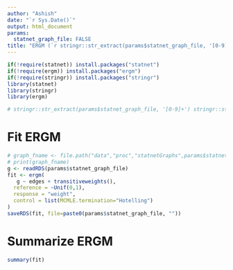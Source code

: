 ```yaml
---
author: "Ashish"
date: "`r Sys.Date()`"
output: html_document
params:
  statnet_graph_file: FALSE
title: "ERGM (`r stringr::str_extract(params$statnet_graph_file, '[0-9]+')` `r stringr::str_extract(params$statnet_graph_file, 'positive|negative|neutral')` )"
---
```



```r
if(!require(statnet)) install.packages("statnet")
if(!require(ergm)) install.packages("ergm")
if(!require(stringr)) install.packages("stringr")
library(statnet)
library(stringr)
library(ergm)
```

```r
# stringr::str_extract(params$statnet_graph_file, '[0-9]+') stringr::str_extract(params$statnet_graph_file, 'positive|negative|neutral')
```


# Fit ERGM
```r
# graph_fname <- file.path("data","proc","statnetGraphs",params$statnet_graph_file)
# print(graph_fname)
g <- readRDS(params$statnet_graph_file)
fit <- ergm(
   g ~ edges + transitiveweights(),
  reference = ~Unif(0,1),
  response = "weight",
  control = list(MCMLE.termination="Hotelling")
)
saveRDS(fit, file=paste0(params$statnet_graph_file, ""))
```


# Summarize ERGM
```r
summary(fit)
```

